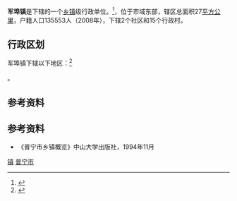{{中国乡级行政区|44/52/81/110/000}}
'''军埠镇'''是{{PRC admin/fullname|44/52/81/003/000|3}}下辖的一个[[乡镇|乡镇]]级行政单位。<ref>{{PRC admin/ref sgc|{{PRC admin/parent|44/52/81/110/000}}}}</ref>，位于市域东部，辖区总面积27[[平方公里|平方公里]]，户籍人口135553人（2008年），下辖2个社区和15个行政村。
== 行政区划 ==

军埠镇下辖以下地区：<ref>{{PRC admin/ref sgc|44/52/81/110/000}}</ref>

{{PRC admin/children|44/52/81/110/000}}。

== 参考资料 ==

{{reflist}}

== 参考资料 ==

*《普宁市乡镇概览》中山大学出版社，1994年11月

{{广东省揭阳市普宁市行政区划}}
{{广东行政区划小作品}}

[[Category:普宁市行政区划|镇]]
[[Category:揭阳建制镇|普宁市]]